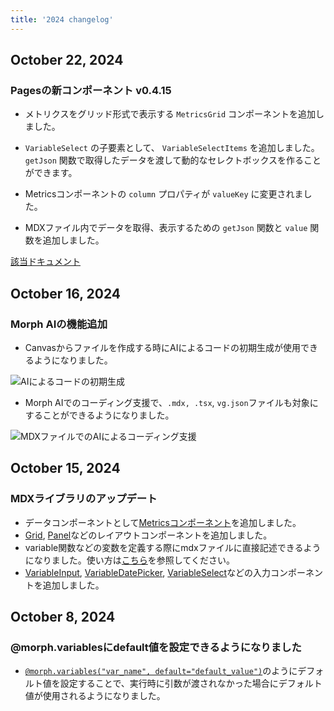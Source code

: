 ```yaml
---
title: '2024 changelog'
---
```


## October 22, 2024

### Pagesの新コンポーネント v0.4.15

- メトリクスをグリッド形式で表示する `MetricsGrid` コンポーネントを追加しました。

- `VariableSelect` の子要素として、 `VariableSelectItems` を追加しました。 `getJson` 関数で取得したデータを渡して動的なセレクトボックスを作ることができます。

- Metricsコンポーネントの `column` プロパティが `valueKey` に変更されました。

- MDXファイル内でデータを取得、表示するための `getJson` 関数と `value` 関数を追加しました。

[該当ドキュメント](/data-application/ja/data-components)


## October 16, 2024

### Morph AIの機能追加

- Canvasからファイルを作成する時にAIによるコードの初期生成が使用できるようになりました。

<img
    src="/assets/images/changelog/2024/changelog-ai-code-generation.png"
    alt="AIによるコードの初期生成"
/>

- Morph AIでのコーディング支援で、`.mdx, .tsx`, `vg.json`ファイルも対象にすることができるようになりました。

<img
    src="/assets/images/changelog/2024/changelog-mdx-codeassistant.png"
    alt="MDXファイルでのAIによるコーディング支援"
/>

## October 15, 2024

### MDXライブラリのアップデート

- データコンポーネントとして[Metricsコンポーネント](/data-application/ja/data-components#metrics)を追加しました。
- [Grid](/data-application/ja/layout-components#grid), [Panel](/data-application/ja/layout-components#panel)などのレイアウトコンポーネントを追加しました。
- variable関数などの変数を定義する際にmdxファイルに直接記述できるようになりました。使い方は[こちら](/data-application/en/use-variables)を参照してください。
- [VariableInput](/data-application/ja/use-variables#variableinput), [VariableDatePicker](/data-application/ja/use-variables#variabledatepicker), [VariableSelect](/data-application/ja/use-variables#variableselect)などの入力コンポーネントを追加しました。

## October 8, 2024

### @morph.variablesにdefault値を設定できるようになりました

- [`@morph.variables("var_name", default="default_value")`](/sql-python/ja/python/morph-variables)のようにデフォルト値を設定することで、実行時に引数が渡されなかった場合にデフォルト値が使用されるようになりました。
